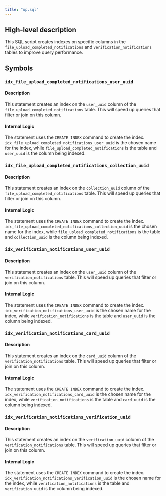 ```yaml
---
title: "up.sql"
---
```


## High-level description
This SQL script creates indexes on specific columns in the `file_upload_completed_notifications` and `verification_notifications` tables to improve query performance. 

## Symbols
### `idx_file_upload_completed_notifications_user_uuid`
#### Description
This statement creates an index on the `user_uuid` column of the `file_upload_completed_notifications` table. This will speed up queries that filter or join on this column.

#### Internal Logic
The statement uses the `CREATE INDEX` command to create the index. `idx_file_upload_completed_notifications_user_uuid` is the chosen name for the index, while `file_upload_completed_notifications` is the table and `user_uuid` is the column being indexed.

### `idx_file_upload_completed_notifications_collection_uuid`
#### Description
This statement creates an index on the `collection_uuid` column of the `file_upload_completed_notifications` table. This will speed up queries that filter or join on this column.

#### Internal Logic
The statement uses the `CREATE INDEX` command to create the index. `idx_file_upload_completed_notifications_collection_uuid` is the chosen name for the index, while `file_upload_completed_notifications` is the table and `collection_uuid` is the column being indexed.

### `idx_verification_notifications_user_uuid`
#### Description
This statement creates an index on the `user_uuid` column of the `verification_notifications` table. This will speed up queries that filter or join on this column.

#### Internal Logic
The statement uses the `CREATE INDEX` command to create the index. `idx_verification_notifications_user_uuid` is the chosen name for the index, while `verification_notifications` is the table and `user_uuid` is the column being indexed.

### `idx_verification_notifications_card_uuid`
#### Description
This statement creates an index on the `card_uuid` column of the `verification_notifications` table. This will speed up queries that filter or join on this column.

#### Internal Logic
The statement uses the `CREATE INDEX` command to create the index. `idx_verification_notifications_card_uuid` is the chosen name for the index, while `verification_notifications` is the table and `card_uuid` is the column being indexed.

### `idx_verification_notifications_verification_uuid`
#### Description
This statement creates an index on the `verification_uuid` column of the `verification_notifications` table. This will speed up queries that filter or join on this column.

#### Internal Logic
The statement uses the `CREATE INDEX` command to create the index. `idx_verification_notifications_verification_uuid` is the chosen name for the index, while `verification_notifications` is the table and `verification_uuid` is the column being indexed.
